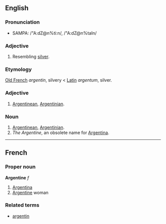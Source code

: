 ==English==
===Pronunciation===
*SAMPA: /"A:dZ@n%ti:n/, /"A:dZ@n%taIn/

===Adjective===

#Resembling [[silver]].

===Etymology===

[[Old French]] ''argentin'', silvery < [[Latin]] ''argentum'', silver.

===Adjective===

#[[Argentinean]], [[Argentinian]].

===Noun===

# [[Argentinean]], [[Argentinian]].
# ''The Argentine'', an obsolete name for [[Argentina]].

----
==French==
===Proper noun===
'''Argentine''' ''f''

# [[Argentina]]
# [[Argentine]] woman

===Related terms===
*[[argentin]]